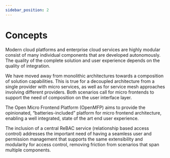 ```yaml
---
sidebar_position: 2
---
```


# Concepts


Modern cloud platforms and enterprise cloud services are highly modular consist of many individual components that are developed autonomously. The quality of the complete solution and user experience depends on the quality of integration.

We have moved away from monolithic architectures towards a composition of solution capabilities. This is true for a decoupled architecture from a single provider with micro services, as well as for service mesh approaches involving different providers. Both scenarios call for micro frontends to support the need of composition on the user interface layer. 

The Open Micro Frontend Platform (OpenMFP) aims to provide the opinionated, “batteries-included” platform for micro frontend architecture, enabling a well integrated, state of the art end user experience.

The inclusion of a central ReBAC service (relationship based access control) addresses the important need of having a seamless user and permission management that supports the same extensibility and modularity for access control, removing friction from scenarios that span multiple components.
